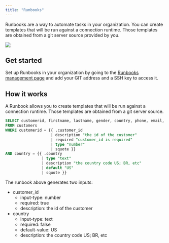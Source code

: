 ```yaml
---
title: "Runbooks"
---
```


Runbooks are a way to automate tasks in your organization. You can create templates that will be run against a connection runtime. Those templates are obtained from a git server source provided by you.

<Frame>
  <img
    src="/images/runbooks.png"
  />
</Frame>

## Get started

Set up Runbooks in your organization by going to the [Runbooks management page](https://use.hoop.dev/plugins/manage/runbooks) and add your GIT address and a SSH key to access it.

## How it works

A Runbook allows you to create templates that will be run against a connection runtime. Those templates are obtained from a git server source.

``` sql
SELECT customerid, firstname, lastname, gender, country, phone, email, income
FROM customers
WHERE customerid = {{ .customer_id
                    | description "the id of the customer"
                    | required "customer_id is required"
                    | type "number"
                    | squote }}
AND country = {{ .country
                | type "text"
                | description "the country code US; BR, etc"
                | default "US"
                | squote }}
```

The runbook above generates two inputs:
- customer_id
    - input-type: number
    - required: true
    - description: the id of the customer
- country
    - input-type: text
    - required: false
    - default-value: US
    - description: the country code US; BR, etc


